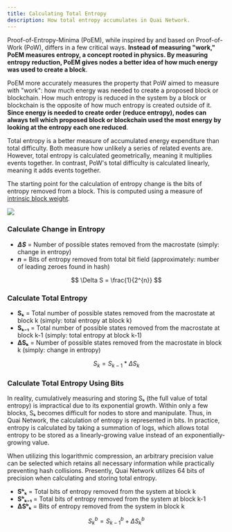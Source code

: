 ```yaml
---
title: Calculating Total Entropy
description: How total entropy accumulates in Quai Network.
---
```


Proof-of-Entropy-Minima (PoEM), while inspired by and based on Proof-of-Work (PoW), differs in a few critical ways. **Instead of measuring "work," PoEM measures entropy, a concept rooted in physics. By measuring entropy reduction, PoEM gives nodes a better idea of how much energy was used to create a block**.

PoEM more accurately measures the property that PoW aimed to measure with "work": how much energy was needed to create a proposed block or blockchain. How much entropy is reduced in the system by a block or blockchain is the opposite of how much entropy is created outside of it. **Since energy is needed to create order (reduce entropy), nodes can always tell which proposed block or blockchain used the most energy by looking at the entropy each one reduced**.

Total entropy is a better measure of accumulated energy expenditure than total difficulty. Both measure how unlikely a series of related events are. However, total entropy is calculated geometrically, meaning it multiplies events together. In contrast, PoW's total difficulty is calculated linearly, meaning it adds events together.

The starting point for the calculation of entropy change is the bits of entropy removed from a block. This is computed using a measure of [intrinsic block weight](/learn/advanced-introduction/poem/instant-fork-resolution/intrinsic-block-weight).

<Frame>
	<img src='/images/TotalEntropy.jpg' />
</Frame>

### Calculate Change in Entropy

- **_ΔS_** = Number of possible states removed from the macrostate (simply: change in entropy)
- **_n_** = Bits of entropy removed from total bit field (approximately: number of leading zeroes found in hash)

$$
\Delta S = \frac{1}{2^{n}}
$$

### Calculate Total Entropy

- **Sₖ** = Total number of possible states removed from the macrostate at block k (simply: total entropy at block k)
- **Sₖ₋₁** = Total number of possible states removed from the macrostate at block k-1 (simply: total entropy at block k-1)
- **ΔSₖ** = Number of possible states removed from the macrostate in block k (simply: change in entropy)

$$
S_{k} = S_{k-1} * \Delta S_{k}
$$

### Calculate Total Entropy Using Bits

In reality, cumulatively measuring and storing Sₖ (the full value of total entropy) is impractical due to its exponential growth. Within only a few blocks, Sₖ becomes difficult for nodes to store and manipulate. Thus, in Quai Network, the calculation of entropy is represented in bits. In practice, entropy is calculated by taking a summation of logs, which allows total entropy to be stored as a linearly-growing value instead of an exponentially-growing value.

When utilizing this logarithmic compression, an arbitrary precision value can be selected which retains all necessary information while practically preventing hash collisions. Presently, Quai Network utilizes 64 bits of precision when calculating and storing total entropy.

- **Sᵇₖ** = Total bits of entropy removed from the system at block k
- **Sᵇₖ₋₁** = Total bits of entropy removed from the system at block k-1
- **ΔSᵇₖ** = Bits of entropy removed from the system in block k

$$
S_{k}^{b} = S_{k-1}^{b} + \Delta S_{k}^{b}
$$
